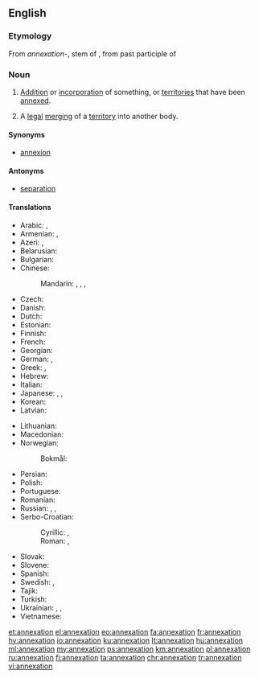 ==English==
{{wikipedia}}

===Etymology===
From {{etyl|ML.|en}} ''annexation-'', stem of {{term|annexatio||lang=la|action of annexing}}, from past participle of {{term|annecto||lang=la}}

===Noun===
{{en-noun}}

# [[addition|Addition]] or [[incorporation]] of something, or [[territories]] that have been [[annexed]].
# {{context|legal|lang=en}} A [[legal]] [[merging]] of a [[territory]] into another body.

====Synonyms====
* [[annexion]] {{qualifier|obsolete}}

====Antonyms====
* [[separation]]

====Translations====
{{trans-top|addition or incorporation of something}}
* Arabic: {{t|ar|ضَمّ|m}}, {{t|ar|إِلْحَاق|m}}
* Armenian: {{t|hy|անեքսիա|sc=Armn}} , {{t|hy|անեքսիոնիզմ}}
* Azeri: {{t|az|anneksiya}}, {{t|az|ilhaq}}
* Belarusian: {{t|be|анэ́ксія|f|sc=Cyrl}}
* Bulgarian: {{t+|bg|ане́ксия|f|sc=Cyrl}}
* Chinese:
*: Mandarin: {{t|cmn|併吞|sc=Hani}}, {{t+|cmn|并吞|tr=bìngtūn|sc=Hani}}, {{t+|cmn|合併|sc=Hani}}, {{t+|cmn|合并|tr=hébìng|sc=Hani}}
* Czech: {{t+|cs|anexe|f}}
* Danish: {{t|da|annektion}}
* Dutch: {{t+|nl|annexatie|f}}
* Estonian: {{t|et|anneksioon}}
* Finnish: {{t|fi|liittäminen}}
* French: {{t+|fr|annexion|f}}
* Georgian: {{t|ka|ანექსია|sc=Geor}}
* German: {{t+|de|Annexion|f}}, {{t+|de|Anschluss|m}}
* Greek: {{t+|el|προσάρτηση|sc=Grek}}, {{t+|el|προσθήκη|sc=Grek}}
* Hebrew: {{t|he|סיפוח|tr=sipúakh|alt=סיפוח \ סִפּוּחַ|sc=Hebr}}
* Italian: {{t+|it|annessione|f}}
* Japanese: {{t|ja|編入|tr=へんにゅう, hennyū|sc=Jpan}}, {{t+|ja|併合|tr=へいごう, heigō|sc=Jpan}}, {{t+|ja|付加|tr=ふか, fuka|sc=Jpan}}
* Korean: {{t+|ko|병합|sc=Kore}}
* Latvian: {{t|lv|aneksija|f}}
{{trans-mid}}
* Lithuanian: {{t+|lt|aneksija|f}}
* Macedonian: {{t|mk|ане́ксија|f|sc=Cyrl}}
* Norwegian:
*: Bokmål: {{t|nb|anneksjon|m}}
* Persian: {{t+|fa|الحاق|tr=elhâq|sc=fa-Arab}}
* Polish: {{t+|pl|aneksja|f}}
* Portuguese: {{t+|pt|anexação|f}}
* Romanian: {{t+|ro|anexare|f}}
* Russian: {{t+|ru|анне́ксия|f|tr=annɛ́ksija}}, {{t+|ru|присоедине́ние|n}}, {{t+|ru|а́ншлю́с|m}}
* Serbo-Croatian:
*: Cyrillic: {{t|sh|анексија|f|sc=Cyrl}}, {{t|sh|анексирање|n|sc=Cyrl}}
*: Roman: {{t+|sh|aneksija|f}}, {{t|sh|aneksiranje|n}}
* Slovak: {{t|sk|anexia|f}}
* Slovene: {{t|sl|aneksija|f}}
* Spanish: {{t+|es|anexión|f}}
* Swedish: {{t|sv|annektering}}, {{t|sv|annexion|c}}
* Tajik: {{t|tg|илҳоқ|sc=Cyrl}}
* Turkish: {{t+|tr|ilhak}}
* Ukrainian: {{t+|uk|ане́ксія|f|sc=Cyrl}}, {{t|uk|приє́днання|n|sc=Cyrl}}, {{t|uk|а́ншлю́с|m|sc=Cyrl}}
* Vietnamese: {{t|vi|phụ vào|alt=sự phụ vào}}
{{trans-bottom}}

[[et:annexation]]
[[el:annexation]]
[[eo:annexation]]
[[fa:annexation]]
[[fr:annexation]]
[[hy:annexation]]
[[io:annexation]]
[[ku:annexation]]
[[lt:annexation]]
[[hu:annexation]]
[[ml:annexation]]
[[my:annexation]]
[[ps:annexation]]
[[km:annexation]]
[[pl:annexation]]
[[ru:annexation]]
[[fi:annexation]]
[[ta:annexation]]
[[chr:annexation]]
[[tr:annexation]]
[[vi:annexation]]